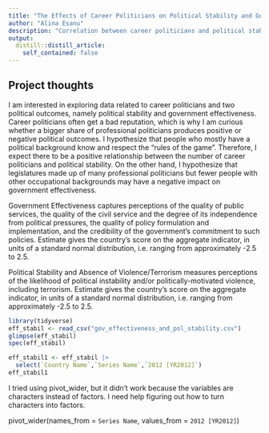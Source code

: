 ```yaml
---
title: "The Effects of Career Politicians on Political Stability and Government Effectiveness"
author: "Alina Esanu"
description: "Correlation between career politicians and political stability and government effectiveness"
output:
  distill::distill_article:
    self_contained: false
---
```




## Project thoughts

I am interested in exploring data related to career politicians and two political outcomes, namely political stability and government effectiveness. Career politicians often get a bad reputation, which is why I am curious whether a bigger share of professional politicians produces positive or negative political outcomes. I hypothesize that people who mostly have a political background know and respect the "rules of the game". Therefore, I expect there to be a positive relationship between the number of career politicians and political stability. On the other hand, I hypothesize that legislatures made up of many professional politicians but fewer people with other occupational backgrounds may have a negative impact on government effectiveness. 

Government Effectiveness captures perceptions of the quality of public services, the quality of the civil service and the degree of its independence from political pressures, the quality of policy formulation and implementation, and the credibility of the government's commitment to such policies. Estimate gives the country's score on the aggregate indicator, in units of a standard normal distribution, i.e. ranging from approximately -2.5 to 2.5.

Political Stability and Absence of Violence/Terrorism measures perceptions of the likelihood of political instability and/or politically-motivated violence, including terrorism. Estimate gives the country's score on the aggregate indicator, in units of a standard normal distribution, i.e. ranging from approximately -2.5 to 2.5.

```r
library(tidyverse)
eff_stabil <- read_csv("gov_effectiveness_and_pol_stability.csv")
glimpse(eff_stabil)
spec(eff_stabil)

eff_stabil1 <- eff_stabil |>
  select(`Country Name`,`Series Name`,`2012 [YR2012]`) 
eff_stabil1
```

I tried using pivot_wider, but it didn't work because the variables are characters instead of factors. I need help figuring out how to turn characters into factors.

pivot_wider(names_from = `Series Name`,
              values_from = `2012 [YR2012]`)
              
